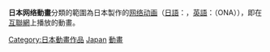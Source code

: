 {{noteTA
|G1 = IT
}}

'''日本网络動畫'''分類的範圍為日本製作的[[网络动画|网络动画]]（[[日語|日語]]：{{lang|ja|Webアニメ}}，[[英語|英語]]：{{lang|en|Original Net Animation}}（ONA）），即在[[互聯網|互聯網]]上播放的動畫。

[[Category:日本動畫作品|Category:日本動畫作品]]
[[Category:網絡動畫|Japan]]
[[Category:日本網絡節目|動畫]]